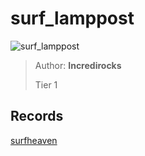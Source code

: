 
# surf_lamppost

![surf_lamppost](https://raw.githubusercontent.com/Sayt123/SurfMapPics/Maps-and-bonuses/csgo/surf_lamppost.jpg)

> Author: **Incredirocks**
>
> Tier 1

## Records

[surfheaven](https://surfheaven.eu/map/surf_lamppost)
